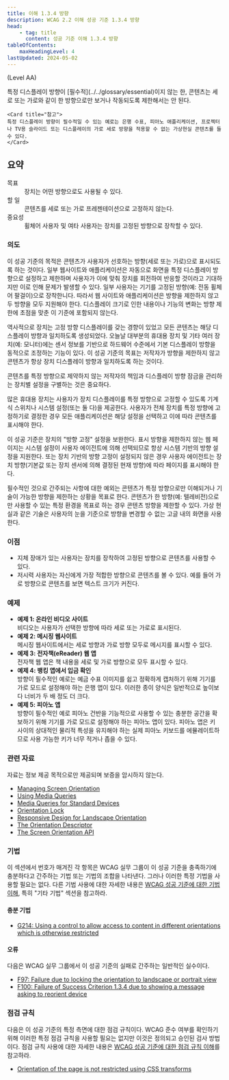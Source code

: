 ```yaml
---
title: 이해 1.3.4 방향
description: WCAG 2.2 이해 성공 기준 1.3.4 방향
head:
    - tag: title
      content: 성공 기준 이해 1.3.4 방향
tableOfContents:
    maxHeadingLevel: 4
lastUpdated: 2024-05-02
---
```



(Level AA)

<Card title="성공 기준(SC)">
특정 디스플레이 방향이 [필수적](../../glossary/essential)이지 않는 한, 콘텐츠는 세로 또는 가로와 같이 한 방향으로만 보거나 작동되도록 제한해서는 안 된다.

    <Card title="참고">
    특정 디스플레이 방향이 필수적일 수 있는 예로는 은행 수표, 피아노 애플리케이션, 프로젝터나 TV용 슬라이드 또는 디스플레이의 가로 세로 방향을 적용할 수 없는 가상현실 콘텐츠를 들 수 있다.
    </Card>
</Card>

## 요약

<dl>
<dt>목표</dt>
<dd>장치는 어떤 방향으로도 사용될 수 있다.</dd>
<dt>할 일</dt>
<dd>콘텐츠를 세로 또는 가로 프레젠테이션으로 고정하지 않는다.</dd>
<dt>중요성</dt>
<dd>휠체어 사용자 및 여타 사용자는 장치를 고정된 방향으로 장착할 수 있다.</dd>
</dl>

### 의도

이 성공 기준의 목적은 콘텐츠가 사용자가 선호하는 방향(세로 또는 가로)으로 표시되도록 하는 것이다. 일부 웹사이트와 애플리케이션은 자동으로 화면을 특정 디스플레이 방향으로 설정하고 제한하며 사용자가 이에 맞춰 장치를 회전하여 반응할 것이라고 기대하지만 이로 인해 문제가 발생할 수 있다. 일부 사용자는 기기를 고정된 방향(예: 전동 휠체어 팔걸이)으로 장착한니다. 따라서 웹 사이트와 애플리케이션은 방향을 제한하지 않고 두 방향을 모두 지원해야 한다. 디스플레이 크기로 인한 내용이나 기능의 변화는 방향 제한에 초점을 맞춘 이 기준에 포함되지 않는다.

역사적으로 장치는 고정 방향 디스플레이를 갖는 경향이 있었고 모든 콘텐츠는 해당 디스플레이 방향과 일치하도록 생성되었다. 오늘날 대부분의 휴대용 장치 및 기타 여러 장치(예: 모니터)에는 센서 정보를 기반으로 하드웨어 수준에서 기본 디스플레이 방향을 동적으로 조정하는 기능이 있다. 이 성공 기준의 목표는 저작자가 방향을 제한하지 않고 콘텐츠가 항상 장치 디스플레이 방향과 일치하도록 하는 것이다.

콘텐츠를 특정 방향으로 제약하지 않는 저작자의 책임과 디스플레이 방향 잠금을 관리하는 장치별 설정을 구별하는 것은 중요하다.

많은 휴대용 장치는 사용자가 장치 디스플레이를 특정 방향으로 고정할 수 있도록 기계식 스위치나 시스템 설정(또는 둘 다)을 제공한다. 사용자가 전체 장치를 특정 방향에 고정하기로 결정한 경우 모든 애플리케이션은 해당 설정을 선택하고 이에 따라 콘텐츠를 표시해야 한다.

이 성공 기준은 장치의 "방향 고정" 설정을 보완한다. 표시 방향을 제한하지 않는 웹 페이지는 시스템 설정이 사용자 에이전트에 의해 선택되므로 항상 시스템 기반의 방향 설정을 지원한다. 또는 장치 기반의 방향 고정이 설정되지 않은 경우 사용자 에이전트는 장치 방향(기본값 또는 장치 센서에 의해 결정된 현재 방향)에 따라 페이지를 표시해야 한다.

필수적인 것으로 간주되는 사항에 대한 예외는 콘텐츠가 특정 방향으로만 이해되거나 기술이 가능한 방향을 제한하는 상황을 목표로 한다. 콘텐츠가 한 방향(예: 텔레비전)으로만 사용할 수 있는 특정 환경을 목표로 하는 경우 콘텐츠 방향을 제한할 수 있다. 가상 현실과 같은 기술은 사용자의 눈을 기준으로 방향을 변경할 수 없는 고글 내의 화면을 사용한다.

### 이점

*   지체 장애가 있는 사용자는 장치를 장착하여 고정된 방향으로 콘텐츠를 사용할 수 있다.
*   저시력 사용자는 자신에게 가장 적합한 방향으로 콘텐츠를 볼 수 있다. 예를 들어 가로 방향으로 콘텐츠를 보면 텍스트 크기가 커진다.

### 예제

*   **예제 1: 온라인 비디오 사이트**  
    비디오는 사용자가 선택한 방향에 따라 세로 또는 가로로 표시된다.
*   **예제 2: 메시징 웹사이트**  
    메시징 웹사이트에서는 세로 방향과 가로 방향 모두로 메시지를 표시할 수 있다.
*   **예제 3: 전자책(eReader) 웹 앱**  
    전자책 웹 앱은 책 내용을 세로 및 가로 방향으로 모두 표시할 수 있다.
*   **예제 4: 뱅킹 앱에서 입금 확인**  
    방향이 필수적인 예로는 예금 수표 이미지를 쉽고 정확하게 캡처하기 위해 기기를 가로 모드로 설정해야 하는 은행 앱이 있다. 이러한 종이 양식은 일반적으로 높이보다 너비가 두 배 정도 더 크다.
*   **예제 5: 피아노 앱**  
    방향이 필수적인 예로 피아노 건반을 기능적으로 사용할 수 있는 충분한 공간을 확보하기 위해 기기를 가로 모드로 설정해야 하는 피아노 앱이 있다. 피아노 앱은 키 사이의 상대적인 물리적 특성을 유지해야 하는 실제 피아노 키보드를 에뮬레이트하므로 사용 가능한 키가 너무 적거나 좁을 수 있다.

### 관련 자료

자료는 정보 제공 목적으로만 제공되며 보증을 암시하지 않는다.

*   [Managing Screen Orientation](https://developer.mozilla.org/en-US/docs/Web/API/CSS_Object_Model/Managing_screen_orientation)
*   [Using Media Queries](https://developer.mozilla.org/en-US/docs/Web/CSS/Media_Queries/Using_media_queries)
*   [Media Queries for Standard Devices](https://css-tricks.com/snippets/css/media-queries-for-standard-devices/)
*   [Orientation Lock](https://css-tricks.com/snippets/css/orientation-lock/)
*   [Responsive Design for Landscape Orientation](https://css-tricks.com/forums/topic/responsive-design-for-landscape-orientation/)
*   [The Orientation Descriptor](https://www.w3.org/TR/css-device-adapt-1/#orientation-desc)
*   [The Screen Orientation API](https://www.w3.org/TR/screen-orientation/)

### 기법

이 섹션에서 번호가 매겨진 각 항목은 WCAG 실무 그룹이 이 성공 기준을 충족하기에 충분하다고 간주하는 기법 또는 기법의 조합을 나타낸다. 그러나 이러한 특정 기법을 사용할 필요는 없다. 다른 기법 사용에 대한 자세한 내용은 [WCAG 성공 기준에 대한 기법 이해](../understanding-techniques), 특히 "기타 기법" 섹션을 참고하라.

#### 충분 기법

*   [G214: Using a control to allow access to content in different orientations which is otherwise restricted](https://www.w3.org/WAI/WCAG22/Techniques/general/G214)

#### 오류

다음은 WCAG 실무 그룹에서 이 성공 기준의 실패로 간주하는 일반적인 실수이다.

*   [F97: Failure due to locking the orientation to landscape or portrait view](https://www.w3.org/WAI/WCAG22/Techniques/failures/F97)
*   [F100: Failure of Success Criterion 1.3.4 due to showing a message asking to reorient device](https://www.w3.org/WAI/WCAG22/Techniques/failures/F100)

### 점검 규칙

다음은 이 성공 기준의 특정 측면에 대한 점검 규칙이다. WCAG 준수 여부를 확인하기 위해 이러한 특정 점검 규칙을 사용할 필요는 없지만 이것은 정의되고 승인된 검사 방법이다. 점검 규칙 사용에 대한 자세한 내용은 [WCAG 성공 기준에 대한 점검 규칙 이해](../understanding-act-rules)를 참고하라.

*   [Orientation of the page is not restricted using CSS transforms](https://www.w3.org/WAI/standards-guidelines/act/rules/b33eff/proposed/)

